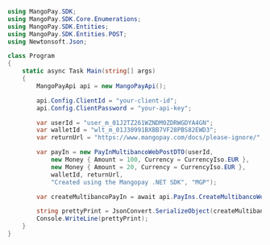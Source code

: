 ```csharp .NET 
using MangoPay.SDK;
using MangoPay.SDK.Core.Enumerations;
using MangoPay.SDK.Entities;
using MangoPay.SDK.Entities.POST;
using Newtonsoft.Json;

class Program
{
    static async Task Main(string[] args)
    {
        MangoPayApi api = new MangoPayApi();

        api.Config.ClientId = "your-client-id";
        api.Config.ClientPassword = "your-api-key";

        var userId = "user_m_01J2TZ261WZNDM0ZDRWGDYA4GN";
        var walletId = "wlt_m_01J30991BXBB7VF28PBS82EWD3";
        var returnUrl = "https://www.mangopay.com/docs/please-ignore/";

        var payIn = new PayInMultibancoWebPostDTO(userId,
            new Money { Amount = 100, Currency = CurrencyIso.EUR },
            new Money { Amount = 20, Currency = CurrencyIso.EUR },
            walletId, returnUrl,
            "Created using the Mangopay .NET SDK", "MGP");

        var createMultibancoPayIn = await api.PayIns.CreateMultibancoWebAsync(payIn);

        string prettyPrint = JsonConvert.SerializeObject(createMultibancoPayIn, Formatting.Indented);
        Console.WriteLine(prettyPrint);
    }
}
```